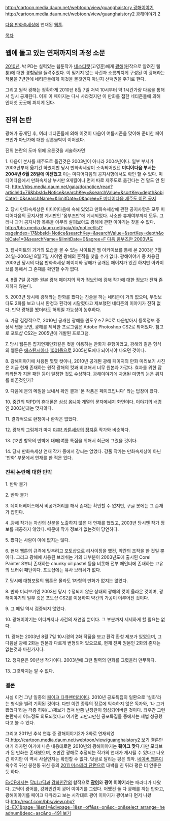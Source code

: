 [[http://cartoon.media.daum.net/webtoon/view/guanghaistory 광해이야기]]
[[http://cartoon.media.daum.net/webtoon/view/guanghaistory2 광해이야기 2]]

[[다음 만화속세상]]에 연재된 [[웹툰]].


[[목차]]

== 웹에 돌고 있는 연재까지의 과정 소문 ==
[[2010년]]. 박 PD는 실력있는 웹툰작가 [[네스티캣]](고영훈)에게 [[광해]](원작으로 알려진 웹툰)에 대한 경험담을 들려주었다. 이 믿기지 않는 사건과 소름끼치게 구성된 이 광해라는 작품을 7년만에 네티즌들에게 이것을 볼것인지 아닌지 선택권을 주기로 한다.

그리고 원작 광해는 정확하게 2010년 8월 7일 저녁 10시부터 약 1시간가량 다음을 통해서 임시 공개된다. 이후 이 페이지는 다시 사라졌지만 이 만화를 접한 네티즌들에 의해 인터넷 곳곳에 퍼지게 된다.

== 진위 논란 ==
광해가 공개된 후, 여러 네티즌들에 의해 이것이 다음이 여름시즌을 맞이해 준비한 페이크인가 아닌가에 대한 갑론을박이 이어졌다.

진위 논란의 도마 위에 오른것을 서술하자면

1. 다음이 본사를 제주도로 옮긴것은 2003년이 아니라 2004년이다. 일부 부서가 2003년부터 옮기긴 하였지만 당시 만화속세상이 소속되어있던 '''미디어다음 부서는 2004년 6월 28일에 이전했고''' 이는 미디어다음의 공지사항에서도 확인 할 수 있다. 미디어다음에서 만화속세상 부서만 9개월이나 먼저 따로 제주도로 옮긴다는 건 말도 안 된다. [[http://bbs.media.daum.net/gaia/do/notice/read?articleId=76&bbsId=Notice&searchKey=&searchValue=&sortKey=depth&objCate1=0&searchName=&limitDate=0&agree=F 미디어다음 제주도 이전 공지]]

2. 당시 만화속세상은 미디어다음에 속해 있었고 만화속세상에 관한 공지사항은 모두 미디어다음의 공지사항 게시판인 '옴부즈만'에 게시되었다. 사소한 휴재여부까지 모두. 그러나 과거 공지사항 목록을 아무리 살펴보아도 광해에 관한 이야기는 찾을 수 없다. [[http://bbs.media.daum.net/gaia/do/notice/list?pageIndex=17&bbsId=Notice&searchKey=&searchValue=&sortKey=depth&objCate1=0&searchName=&limitDate=0&agree=F 다음 옴부즈만 2003년도]]

3. 웹사이트의 과거의 모습을 볼 수 있는 사이트인 웹 아카이브를 통해 본 2003년 7월 24일~2003년 8월 7일 사이엔 광해의 흔적을 찾을 수가 없다. 광해이야기 중 차용된 2003년 당시의 다음 만화속세상 페이지와 광해가 공개된 페이지가 있긴 하지만 아카이브를 통해서 그 존재를 확인할 수가 없다.

4. 8월 7일 공개한 원본 광해 페이지의 작가 정보란에 광해 작가에 대한 정보가 전혀 존재하지 않는다.

5. 2003년 당시에 광해라는 만화를 봤다는 진술을 하는 네티즌이 거의 없으며, 무엇보다도 2화를 보고 나서 환청과 환각에 시달렸다고 제보했던 네티즌의 이야기가 전혀 없다. 만약 광해를 봤더라도 허위일 가능성이 농후하다.

6. 가장 결정적으로, 2010년 공개한 광해를 윈도우즈7 PC로 다운받아서 등록정보 중 상세 탭을 보면, 광해를 제작한 프로그램은 Adobe Photoshop CS2로 되어있다. 참고로 포토샵 CS2는 2005년에 개발된 프로그램.

7. 당시 웹툰은 잡지연재만화같은 컷을 이용하는 만화가 유행이었고, 광해와 같은 형식의 웹툰은 [[에스탄시아]]나 [[1001]]등으로 2005년도에나 되어서야 나오던 것이다.

8. 광해이야기에 차용된 몇몇 컷이나, 2010년 공개된 광해 페이지의 만화 미리보기 사진은 지금 현재 존재하는 원작 광해의 컷과 비교해서 너무 원본과 가깝다. 효과를 위한 잡티라든가 지문 패턴 등이 일정한 것도 수상하다. 광해이야기에 차용된 미영의 눈은 위치를 바꾼것인가?

9. 다음에 문의 메일을 보내서 확인 결과 '본 작품은 페이크입니다' 라는 답장이 왔다.

10. 중간의 박PD의 휴대폰은 [[삼성]] [[옴니아]] 계열의 문자메세지 화면이다. 이야기의 배경인 2003년과는 맞지않다.

11. 결과적으로 환청이나 환각은 없었다.

12. 광해의 그림체가 마치 [[야후! 카툰세상]]의 [[정지훈]] 작가와 비슷하다.

13. (12번 항목의 반박에 대해)여름 특집을 위해서 최근에 그렸을 것이다.

14. 당시 만화속세상 연재 작가 중에서 강씨는 없었다. 강풀 작가는 만화속세상이 아닌 '만화' 부문에서 연재를 한 적은 있다.

=== 진위 논란에 대한 반박 ===
1. 반박 불가

2. 반박 불가

3. 데이터베이스에서 비공개처리를 해서 존재는 확인할 수 없지만, 구글 봇에는 그 존재가 잡힌다.

4 .광해 작가는 자신의 신분을 노출하지 않은 채 연재를 했었고, 2003년 당시엔 작가 정보를 제공하지 않았다. 때문에 작가 정보가 없는것이 당연하다.

5. 봤다는 사람이 아에 없지는 않다.

6. 현재 웹툰의 규격에 맞추려고 포토샵으로 리사이징을 했건, 약간의 조작을 한 것일 뿐이다. 그리고 광해에 사용된 브러쉬는 거의 대부분이 2003년도에 출시된 Corel Painter 8부터 존재하는 chunky oil pastel 등을 비롯해 전부 페인터에 존재하는 고유의 브러쉬 패턴이다. 포토샵에는 유사 브러쉬가 없다.

7. 당시에 대형포털의 웹툰은 몰라도 1자형의 만화가 없지는 않았다.

8. 만화 미리보기엔 2003년 당시 수정되지 않은 상태의 광해의 컷이 올라온 것이며, 광해이야기의 일부 컷은 포토샵 CS2를 이용하여 약간의 가공이 이루어진 것이다.

9. 그 메일 역시 검증되지 않았다.

10. 광해이야기는 어디까지나 사건의 재연일 뿐이다. 그 부분까지 세세하게 할 필요는 없다.

11. 광해는 2003년 8월 7일 10시경의 2화 작품을 보고 환각 환청 제보가 있었으며, 그 다음날 광해 2화는 원본과 다르게 변형되어 있으므로, 현재 진짜 원본인 2화의 존재는 없는것과 마찬가지다.

12. 정지훈은 90년생 작가이다. 2003년에 그런 필력의 만화를 그렸을리 만무하다.

13. 그것까지는 알 수 없다.

=== 결론 ===
사실 이건 그냥 일종의 [[페이크 다큐멘터리]]이다. 2010년 공포특집의 일환으로 '실화'라는 형식을 빌려 기획된 것이다. 다만 이런 종류의 장르에 익숙하지 않은 독자와, '나 그거 봤었다'라는 각종 허위(...)제보가 겹쳐 반쯤 난장판이 형성되어버린 것이다. 좌우간 그런 논란까지 어느정도 의도되었다고 여기면 고만고만한 공포특집들 중에서는 제법 성공했다고 볼 수 있다.

그리고 2011년 추석 연휴 중 광해이야기2가 3화로 연재되었다.[[http://cartoon.media.daum.net/webtoon/view/guanghaistory2 보기]] 결론만 얘기 하자면 여기에 나온 내용대로면 2010년의 광해이야기는 '''훼이크 맞다'''.다만 모티브가 된 만화는 존재했으며, 조만간 광해로 추정되는 작가의 연재가 개시될 수 있다고 나오긴 하지만 이 역시 사실인지는 확인할 수 없다. 덧글로 달리는 평은 최악. [[네이버 웹툰]]이 옥수역 귀신 봉천동 귀신 등의 [[2011 미스테리 단편]]으로 대박을 친 뒤라 평은 더 안좋은 듯 하다.

[[ExCF]]에서는 [[닥터고딕]]과 [[강화인간]]의 합작으로 '''[[광어]]'''와 '''광어 이야기'''라는 패러디가 나왔다. 고딕이 광어를, 강화인간이 광어 이야기를 그렸다. 어쨌건 둘 다 광해를 까는 만화고, 광해이야기를 페이크 다큐라고 보는 시각대로 광어 이야기가 광어보다 먼저 나왔다.[[http://excf.com/bbs/view.php?id=EX1&page=1&sn1=&divpage=1&sn=off&ss=on&sc=on&select_arrange=headnum&desc=asc&no=491 보기]]
